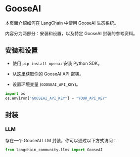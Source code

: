 # GooseAI

本页面介绍如何在 LangChain 中使用 GooseAI 生态系统。

内容分为两部分：安装和设置，以及特定 GooseAI 封装的参考资料。

## 安装和设置

- 使用 `pip install openai` 安装 Python SDK。

- 从[这里](https://goose.ai/)获取你的 GooseAI API 密钥。

- 设置环境变量 (`GOOSEAI_API_KEY`)。

```python
import os
os.environ["GOOSEAI_API_KEY"] = "YOUR_API_KEY"
```

## 封装

### LLM

存在一个 GooseAI LLM 封装，你可以通过以下方式访问：

```python
from langchain_community.llms import GooseAI
```